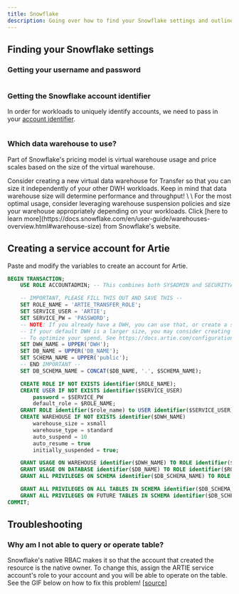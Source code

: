 ```yaml
---
title: Snowflake
description: Going over how to find your Snowflake settings and outline the typing support.
---
```


## Finding your Snowflake settings

### Getting your username and password

<Frame captions="Create a service account for Transfer to use"><img src="/assets/image (10).png" alt="" /></Frame>

### Getting the Snowflake account identifier

In order for workloads to uniquely identify accounts, we need to pass in your [account identifier](https://docs.snowflake.com/en/user-guide/admin-account-identifier.html).&#x20;

<Frame captions="Retrieving Account URL"><img src="/assets/snowflake_account_url.gif" alt="" /></Frame>

### Which data warehouse to use?

Part of Snowflake's pricing model is virtual warehouse usage and price scales based on the size of the virtual warehouse.&#x20;

<Info>
Consider creating a new virtual data warehouse for Transfer so that you can size it independently of your other DWH workloads. Keep in mind that data warehouse size will determine performance and throughput! \
\
For the most optimal usage, consider leveraging warehouse suspension policies and size your warehouse appropriately depending on your workloads. Click [here to learn more](https://docs.snowflake.com/en/user-guide/warehouses-overview.html#warehouse-size) from Snowflake's website.
</Info>

<Frame><img src="/assets/image (27).png" alt="" /></Frame>

## Creating a service account for Artie

Paste and modify the variables to create an account for Artie.

```sql
BEGIN TRANSACTION;
    USE ROLE ACCOUNTADMIN; -- This combines both SYSADMIN and SECURITYADMIN

    -- IMPORTANT, PLEASE FILL THIS OUT AND SAVE THIS --
    SET ROLE_NAME = 'ARTIE_TRANSFER_ROLE';
    SET SERVICE_USER = 'ARTIE';
    SET SERVICE_PW = 'PASSWORD';
    -- NOTE: If you already have a DWH, you can use that, or create a separate one for Artie
    -- If your default DWH is a larger size, you may consider creating a dedicated one for Artie that's a smaller size
    -- To optimize your spend. See https://docs.artie.com/configurations/real-time-destinations/snowflake#which-data-warehouse-to-use for more details.
    SET DWH_NAME = UPPER('DWH');
    SET DB_NAME = UPPER('DB_NAME');
    SET SCHEMA_NAME = UPPER('public');
    -- END IMPORTANT --
    SET DB_SCHEMA_NAME = CONCAT($DB_NAME, '.', $SCHEMA_NAME);

    CREATE ROLE IF NOT EXISTS identifier($ROLE_NAME);
    CREATE USER IF NOT EXISTS identifier($SERVICE_USER)
        password = $SERVICE_PW
        default_role = $ROLE_NAME;
    GRANT ROLE identifier($role_name) to USER identifier($SERVICE_USER);
    CREATE WAREHOUSE IF NOT EXISTS identifier($DWH_NAME)
        warehouse_size = xsmall
        warehouse_type = standard
        auto_suspend = 10
        auto_resume = true
        initially_suspended = true;

    GRANT USAGE ON WAREHOUSE identifier($DWH_NAME) TO ROLE identifier($ROLE_NAME);
    GRANT USAGE ON DATABASE identifier($DB_NAME) TO ROLE identifier($ROLE_NAME);
    GRANT ALL PRIVILEGES ON SCHEMA identifier($DB_SCHEMA_NAME) TO ROLE IDENTIFIER($ROLE_NAME);

    GRANT ALL PRIVILEGES ON ALL TABLES IN SCHEMA identifier($DB_SCHEMA_NAME) TO ROLE IDENTIFIER($ROLE_NAME);
    GRANT ALL PRIVILEGES ON FUTURE TABLES IN SCHEMA identifier($DB_SCHEMA_NAME) TO ROLE IDENTIFIER($ROLE_NAME);
COMMIT;

```

## Troubleshooting

### Why am I not able to query or operate table?

Snowflake's native RBAC makes it so that the account that created the resource is the native owner. To change this, assign the ARTIE service account's role to your account and you will be able to operate on the table. See the GIF below on how to fix this problem! \[[source](https://community.snowflake.com/s/question/0D50Z00008GUDFlSAP/insufficient-privileges-to-operate-on-table-even-running-as-accountadmin)]

<Frame><img src="/assets/SFLK.gif" alt="" /></Frame>

